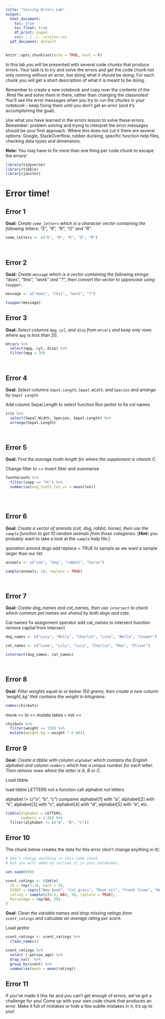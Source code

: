 ```yaml
---
title: "Solving Errors Lab"
output:
  html_document:
    toc: true
    toc_float: true
    df_print: paged
    css: ../../../styles.css
  pdf_document: default
---
```


```r
knitr::opts_chunk$set(echo = TRUE, eval = F)
```

In this lab you will be presented with several code chunks that produce errors. Your task is to try and solve the errors and get the code chunk not only running without an error, but doing what it should be doing. For each chunk you will get a short description of what it is meant to be doing. 

Remember to create a new notebook and copy over the contents of the .Rmd file and solve them in there, rather than changing the classnotes! You'll see the error messages when you try to run the chunks in your notebook - keep fixing them until you don't get an error (and it's accomplishing the goal).

Use what you have learned in the errors lesson to solve these errors. Remember: problem solving and trying to interpret the error messages should be your first approach. Where this does not cut it there are several options: Google, StackOverflow, rubber ducking, specific function help files, checking data types and dimensions.

**Note:** You may have to fix more than one thing per code chunk to escape the errors!

```r
library(tidyverse)
library(tibble)
library(janitor)
```


# Error time!

## Error 1
**Goal:** *Create `some_letters` which is a character vector containing the following letters: "E", "R", "R", "O" and "R".*
```r
some_letters <- c("E", "R", "R", "O", "R")

```
<br>

## Error 2

**Goal:** *Create `message` which is a vector containing the following strings: "does", "this", "work" and "?", then convert the vector to uppercase using `toupper`.*
```r
message <- c("does", "this", "work", "?")

toupper(message)
```

## Error 3

**Goal:** *Select columns `mpg`, `cyl`, and `disp` from `mtcars` and keep only rows where `mpg` is less than 20.*
```r
mtcars %>% 
  select(mpg, cyl, disp) %>%
  filter(mpg < 20)

```

<br>

## Error 4

**Goal:** *Select columns `Sepal.Length`, `Sepal.Width`, and `Species` and arrange by `Sepal Length`.*

Add column Sepal.Length to select function
Run janitor to fix col names
```r

iris %>% 
  select(Sepal.Width, Species, Sepal.Length) %>% 
  arrange(Sepal.Length)


```
<br>

## Error 5


**Goal:** *Find the average tooth length for where the supplement is vitamin C.*

Change filter to ==
Invert filter and summarise
```r
ToothGrowth %>%
  filter(supp == "VC") %>% 
  summarise(avg_tooth_len_vc = mean(len))
  

```
<br>

## Error 6

**Goal:** *Create a vector of animals (cat, dog, rabbit, horse), then use the `sample` function to get 10 random animals from those categories.* [**Hint:** you probably want to take a look at the `sample` help file.]

quotation around dogs
add replace = TRUE to sample as we want a sample larger than our list

```r
animals <- c("cat", "dog", "rabbit", "horse")

sample(animals, 10, replace = TRUE)

```
<br>

## Error 7

**Goal:** *Create dog_names and cat_names, then use `intersect` to check which common pet names are shared by both dogs and cats.*

Cat names fix assignment operator
add cat_names to intersect function
remove capital from Intersect


```r

dog_names <- c("Lucy", "Molly", "Charlie", "Luna", "Bella", "Cooper")

cat_names <- c("Luna", "Lily", "Lucy", "Charlie", "Max", "Oliver")

intersect(dog_names, cat_names)

```

<br>

## Error 8

**Goal:** *Filter weights equal to or below 150 grams, then create a new column 'weight_kg' that contains the weight in kilograms.*

```r
names(chickwts)
```

move =< to <=
mutate takes = not ==
```r
chickwts %>% 
  filter(weight <= 150) %>% 
  mutate(weight_kg = weight * 0.001)
```

## Error 9

**Goal:** *Create a tibble with column `alphabet` which contains the English alphabet and column `numbers` which has a unique number for each letter. Then remove rows where the letter is A, B or C.*

Load tibble

load tibble
LETTERS not a function
call alphabet not letters

alphabet != c("a", "b", "c")
compares alphabet[1] with "a", alphabet[2] with "b", alphabet[3] with "c", alphabet[4] with "d", alphabet[5] with "e", etc.



```r
tibble(alphabet = LETTERS,
       numbers = 1:26) %>% 
  filter(alphabet != c("A", "B", "C"))

```

## Error 10

The chunk below creates the data for this error (don't change anything in it):
```r
# Don't change anything in this code chunk
# but you will need to include it in your notebooks

set.seed(999)

scent_ratings <- tibble(
  iD = rep(1:10, each = 5),
  SCENT = rep(c("New book", "Cut grass", "Rose oil", "Fresh linen", "Wet dog"), 10),
  rating = sample(c(0:5, NA), 50, replace = TRUE),
  PersonAge = rep(NA, 50)
)
```

**Goal:** *Clean the variable names and drop missing ratings from `scent_ratings` and calculate an average rating per scent.*

Load janitor


```r

scent_ratings <- scent_ratings %>% 
  clean_names()

scent_ratings %>% 
  select (-person_age) %>% 
  drop_na()  %>% 
  group_by(scent) %>% 
  summarise(mean = mean(rating))

```

## Error 11

If you've made it this far and you can't get enough of errors, we've got a challenge for you! Come up with your own code chunk that produces an error. Make it full of mistakes or hide a few subtle mistakes in it, it's up to you!
